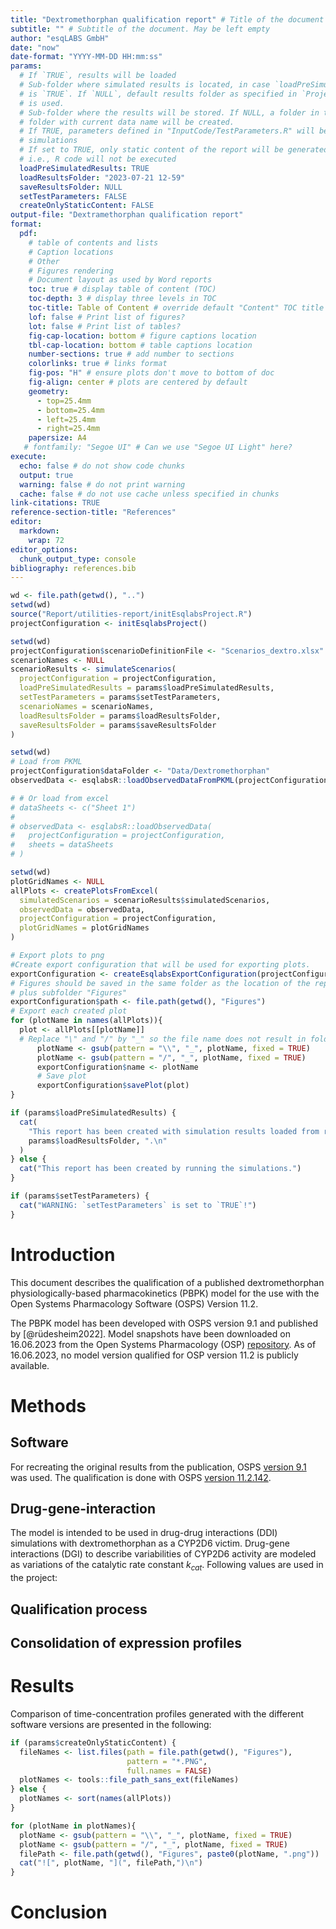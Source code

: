 ```yaml
---
title: "Dextromethorphan qualification report" # Title of the document
subtitle: "" # Subtitle of the document. May be left empty
author: "esqLABS GmbH"
date: "now"
date-format: "YYYY-MM-DD HH:mm:ss"
params:
  # If `TRUE`, results will be loaded
  # Sub-folder where simulated results is located, in case `loadPreSimulatedResults`
  # is `TRUE`. If `NULL`, default results folder as specified in `ProjectConfiguration`
  # is used.
  # Sub-folder where the results will be stored. If NULL, a folder in the "Results"
  # folder with current data name will be created.
  # If TRUE, parameters defined in "InputCode/TestParameters.R" will be applied to all
  # simulations
  # If set to TRUE, only static content of the report will be generated,
  # i.e., R code will not be executed
  loadPreSimulatedResults: TRUE
  loadResultsFolder: "2023-07-21 12-59"
  saveResultsFolder: NULL
  setTestParameters: FALSE
  createOnlyStaticContent: FALSE
output-file: "Dextramethorphan qualification report"
format:
  pdf: 
    # table of contents and lists
    # Caption locations
    # Other
    # Figures rendering
    # Document layout as used by Word reports
    toc: true # display table of content (TOC)
    toc-depth: 3 # display three levels in TOC
    toc-title: Table of Content # override default "Content" TOC title
    lof: false # Print list of figures?
    lot: false # Print list of tables?
    fig-cap-location: bottom # figure captions location
    tbl-cap-location: bottom # table captions location
    number-sections: true # add number to sections
    colorlinks: true # links format
    fig-pos: "H" # ensure plots don't move to bottom of doc
    fig-align: center # plots are centered by default
    geometry:
      - top=25.4mm
      - bottom=25.4mm
      - left=25.4mm
      - right=25.4mm
    papersize: A4
   # fontfamily: "Segoe UI" # Can we use "Segoe UI Light" here?
execute:
  echo: false # do not show code chunks
  output: true
  warning: false # do not print warning
  cache: false # do not use cache unless specified in chunks
link-citations: TRUE
reference-section-title: "References"
editor:
  markdown:
    wrap: 72
editor_options:
  chunk_output_type: console
bibliography: references.bib
---
```


```r
wd <- file.path(getwd(), "..")
setwd(wd)
source("Report/utilities-report/initEsqlabsProject.R")
projectConfiguration <- initEsqlabsProject()
```

```r
setwd(wd)
projectConfiguration$scenarioDefinitionFile <- "Scenarios_dextro.xlsx"
scenarioNames <- NULL
scenarioResults <- simulateScenarios(
  projectConfiguration = projectConfiguration,
  loadPreSimulatedResults = params$loadPreSimulatedResults,
  setTestParameters = params$setTestParameters,
  scenarioNames = scenarioNames,
  loadResultsFolder = params$loadResultsFolder,
  saveResultsFolder = params$saveResultsFolder
)
```

```r
setwd(wd)
# Load from PKML
projectConfiguration$dataFolder <- "Data/Dextromethorphan"
observedData <- esqlabsR::loadObservedDataFromPKML(projectConfiguration)

# # Or load from excel
# dataSheets <- c("Sheet 1")
# 
# observedData <- esqlabsR::loadObservedData(
#   projectConfiguration = projectConfiguration,
#   sheets = dataSheets
# )
```

```r
setwd(wd)
plotGridNames <- NULL
allPlots <- createPlotsFromExcel(
  simulatedScenarios = scenarioResults$simulatedScenarios,
  observedData = observedData,
  projectConfiguration = projectConfiguration,
  plotGridNames = plotGridNames
)
```

```r
# Export plots to png
#Create export configuration that will be used for exporting plots.
exportConfiguration <- createEsqlabsExportConfiguration(projectConfiguration)
# Figures should be saved in the same folder as the location of the report
# plus subfolder "Figures"
exportConfiguration$path <- file.path(getwd(), "Figures")
# Export each created plot
for (plotName in names(allPlots)){
  plot <- allPlots[[plotName]]
  # Replace "\" and "/" by "_" so the file name does not result in folders
      plotName <- gsub(pattern = "\\", "_", plotName, fixed = TRUE)
      plotName <- gsub(pattern = "/", "_", plotName, fixed = TRUE)
      exportConfiguration$name <- plotName
      # Save plot
      exportConfiguration$savePlot(plot)
}
```

\newpage

::: callout-note
```r
if (params$loadPreSimulatedResults) {
  cat(
    "This report has been created with simulation results loaded from results folder ",
    params$loadResultsFolder, ".\n"
  )
} else {
  cat("This report has been created by running the simulations.")
}

if (params$setTestParameters) {
  cat("WARNING: `setTestParameters` is set to `TRUE`!")
}
```
:::

\newpage

# Introduction

This document describes the qualification of a published
dextromethorphan physiologically-based pharmacokinetics (PBPK) model for
the use with the Open Systems Pharmacology Software (OSPS) Version 11.2.

The PBPK model has been developed with OSPS version 9.1 and published by
[@rüdesheim2022]. Model snapshots have been downloaded on 16.06.2023
from the Open Systems Pharmacology (OSP)
[repository](https://github.com/Open-Systems-Pharmacology/Dextromethorphan-Model).
As of 16.06.2023, no model version qualified for OSP version 11.2 is
publicly available.

# Methods

## Software

For recreating the original results from the publication, OSPS [version
9.1](https://github.com/Open-Systems-Pharmacology/PK-Sim/releases/tag/v9.1)
was used. The qualification is done with OSPS [version
11.2.142](https://github.com/Open-Systems-Pharmacology/PK-Sim/releases/tag/v11.2.142).

## Drug-gene-interaction

The model is intended to be used in drug-drug interactions (DDI)
simulations with dextromethorphan as a CYP2D6 victim. Drug-gene
interactions (DGI) to describe variabilities of CYP2D6 activity are
modeled as variations of the catalytic rate constant $k_{cat}$.
Following values are used in the project:

## Qualification process


## Consolidation of expression profiles


# Results

Comparison of time-concentration profiles generated with the different
software versions are presented in the following:

```r
if (params$createOnlyStaticContent) {
  fileNames <- list.files(path = file.path(getwd(), "Figures"),
                          pattern = "*.PNG",
                          full.names = FALSE)
  plotNames <- tools::file_path_sans_ext(fileNames)
} else {
  plotNames <- sort(names(allPlots))
}

for (plotName in plotNames){
  plotName <- gsub(pattern = "\\", "_", plotName, fixed = TRUE)
  plotName <- gsub(pattern = "/", "_", plotName, fixed = TRUE)
  filePath <- file.path(getwd(), "Figures", paste0(plotName, ".png"))
  cat("![", plotName, "](", filePath,")\n")
}
```

# Conclusion

